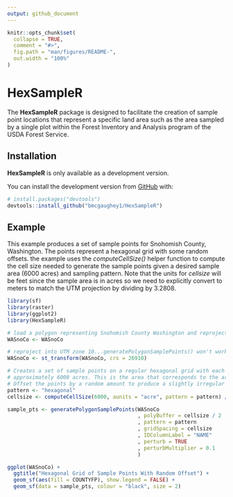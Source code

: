 ```yaml
---
output: github_document
---
```


<!-- README.md is generated from README.Rmd. Please edit that file -->

```r
knitr::opts_chunk$set(
  collapse = TRUE,
  comment = "#>",
  fig.path = "man/figures/README-",
  out.width = "100%"
)
```

# HexSampleR

<!-- badges: start -->
<!-- badges: end -->

The **HexSampleR** package is designed to facilitate the creation of sample point locations that 
represent a specific land area such as the area sampled by a single plot within the Forest 
Inventory and Analysis program of the USDA Forest Service.

## Installation

**HexSampleR** is only available as a development version. 

You can install the development version from [GitHub](https://github.com/) with:

``` r
# install.packages("devtools")
devtools::install_github("bmcgaughey1/HexSampleR")
```
## Example

This example produces a set of sample points for Snohomish County, Washington. The points represent a 
hexagonal grid with some random offsets. the example uses the *computeCellSize()* helper function to 
compute the cell size needed to generate the sample points given a desired sample area (6000 acres)
and sampling pattern. Note that the units for *cellsize* will be feet since the sample area is in 
acres so we need to explicitly convert to meters to match the UTM projection by dividing by 3.2808.

```r
library(sf)
library(raster)
library(ggplot2)
library(HexSampleR)

# load a polygon representing Snohomish County Washington and reproject from longlat to UTM 10N
WASnoCo <- WASnoCo

# reproject into UTM zone 10...generatePolygonSamplePoints() won't work with data in LAT-LON
WASnoCo <- st_transform(WASnoCo, crs = 26910)

# Creates a set of sample points on a regular hexagonal grid with each point representing
# approximately 6000 acres. This is the area that corresponds to the area sampled by a single FIA plot.
# Offset the points by a random amount to produce a slightly irregular hexagonal grid.
pattern <- "hexagonal"
cellsize <- computeCellSize(6000, aunits = "acre", pattern = pattern) / 3.2808

sample_pts <- generatePolygonSamplePoints(WASnoCo
                                          , polyBuffer = cellsize / 2
                                          , pattern = pattern
                                          , gridSpacing = cellsize
                                          , IDColumnLabel = "NAME"
                                          , perturb = TRUE
                                          , perturbMultiplier = 0.1
                                          )

ggplot(WASnoCo) +
  ggtitle("Hexagonal Grid of Sample Points With Random Offset") +
  geom_sf(aes(fill = COUNTYFP), show.legend = FALSE) +
  geom_sf(data = sample_pts, colour = "black", size = 2)
```
